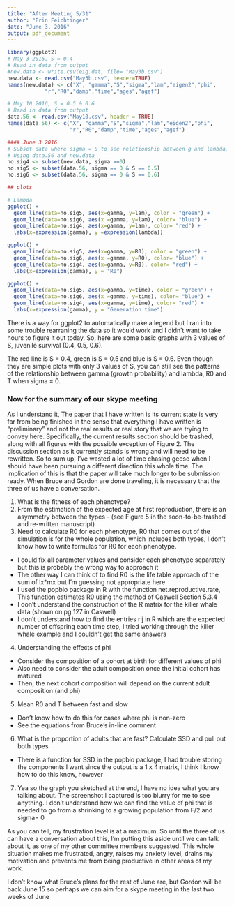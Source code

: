 ```yaml
---
title: "After Meeting 5/31"
author: "Erin Feichtinger"
date: "June 3, 2016"
output: pdf_document
---
```


```r
library(ggplot2)
# May 3 2016, S = 0.4 
# Read in data from output 
#new.data <- write.csv(eig.dat, file= "May3b.csv")
new.data <- read.csv("May3b.csv", header=TRUE)
names(new.data) <- c("X", "gamma","S","sigma","lam","eigen2","phi",
            "r","R0","damp","time","ages","agef")

# May 10 2016, S = 0.5 & 0.6 
# Read in data from output
data.56 <- read.csv("May10.csv", header = TRUE)
names(data.56) <- c("X", "gamma","S","sigma","lam","eigen2","phi",
                    "r","R0","damp","time","ages","agef")

#### June 3 2016
# Subset data where sigma = 0 to see relationship between g and lambda, R0, T
# Using data.56 and new.data
no.sig4 <- subset(new.data, sigma ==0)
no.sig5 <- subset(data.56, sigma == 0 & S == 0.5)
no.sig6 <- subset(data.56, sigma == 0 & S == 0.6)

## plots 

# Lambda
ggplot() + 
  geom_line(data=no.sig5, aes(x=gamma, y=lam), color = "green") +
  geom_line(data=no.sig6, aes(x =gamma, y=lam), color= "blue") +
  geom_line(data=no.sig4, aes(x=gamma, y=lam), color= "red") +
  labs(x=expression(gamma), y =expression(lambda)) 

ggplot() + 
  geom_line(data=no.sig5, aes(x=gamma, y=R0), color = "green") +
  geom_line(data=no.sig6, aes(x =gamma, y=R0), color= "blue") +
  geom_line(data=no.sig4, aes(x=gamma, y=R0), color= "red") +
  labs(x=expression(gamma), y = "R0") 

ggplot() +
  geom_line(data=no.sig5, aes(x=gamma, y=time), color = "green") +
  geom_line(data=no.sig6, aes(x =gamma, y=time), color= "blue") +
  geom_line(data=no.sig4, aes(x=gamma, y=time), color= "red") +
  labs(x=expression(gamma), y = "Generation time")

```

There is a way for ggplot2 to automatically make a legend but I ran into some trouble rearraning the data so it would work and I didn't want to take hours to figure it out today. So, here are some basic graphs with 3 values of S, juvenile survival (0.4, 0.5, 0.6). 

The red line is S = 0.4, green is S = 0.5 and blue is S = 0.6. Even though they are simple plots with only 3 values of S, you can still see the patterns of the relationship between gamma (growth probability) and lambda, R0 and T when sigma = 0. 

### Now for the summary of our skype meeting 

As I understand it, The paper that I have written is its current state is very far from being finished in the sense that everything I have written is “preliminary” and not the real results or real story that we are trying to convey here. Specifically, the current results section should be trashed, along with all figures with the possible exception of Figure 2. The discussion section as it currently stands is wrong and will need to be rewritten. So to sum up, I’ve wasted a lot of time chasing geese when I should have been pursuing a different direction this whole time. The implication of this is that the paper will take much longer to be submission ready. When Bruce and Gordon are done traveling, it is necessary that the three of us have a conversation.   

1. What is the fitness of each phenotype? 
2. From the estimation of the expected age at first reproduction, there is an asymmetry between the types - (see Figure 5 in the soon-to-be-trashed and re-written manuscript)
3. Need to calculate R0 for each phenotype, R0 that comes out of the simulation is for the whole population, which includes both types, I don't know how to write formulas for R0 for each phenotype. 
+ I could fix all parameter values and consider each phenotype separately but this is probably the wrong way to approach it 
+ The other way I can think of to find R0 is the life table approach of the sum of lx*mx but I’m guessing not appropriate here
+ I used the popbio package in R with the function net.reproductive.rate, This function estimates R0 using the method of Caswell Section 5.3.4
+ I don’t understand the construction of the R matrix for the killer whale data (shown on pg 127 in Caswell)
+ I don’t understand how to find the entries rij in R which are the expected number of offspring each time step, I tried working through the killer whale example and I couldn’t get the same answers 

4. Understanding the effects of phi
+ Consider the composition of a cohort at birth for different values of phi
+ Also need to consider the adult composition once the initial cohort has matured
+ Then, the next cohort composition will depend on the current adult composition (and phi) 

5. Mean R0 and T between fast and slow
+ Don't know how to do this for cases where phi is non-zero
+ See the equations from Bruce's in-line comment 

6. What is the proportion of adults that are fast? Calculate SSD and pull out both types
+ There is a function for SSD in the popbio package, I had trouble storing the components I want since the output is a 1 x 4 matrix, I think I know how to do this know, however

7. Yea so the graph you sketched at the end, I have no idea what you are talking about. The screenshot I captured is too blurry for me to see anything. I don’t understand how we can find the value of phi that is needed to go from a shrinking to a growing population from F/2 and sigma= 0 

As you can tell, my frustration level is at a maximum. So until the three of us can have a conversation about this, I’m putting this aside until we can talk about it, as one of my other committee members suggested. This whole situation makes me frustrated, angry, raises my anxiety level, drains my motivation and prevents me from being productive in other areas of my work. 

I don’t know what Bruce’s plans for the rest of June are, but Gordon will be back June 15 so perhaps we can aim for a skype meeting in the last two weeks of June 









